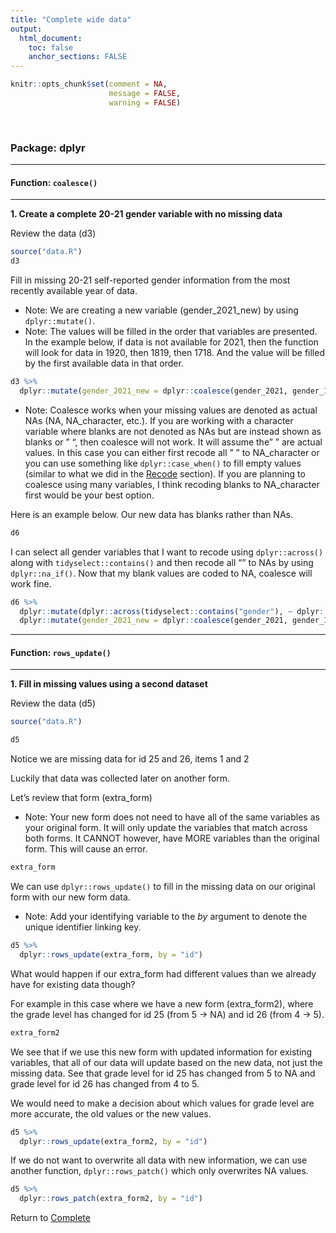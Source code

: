 ```yaml
---
title: "Complete wide data"
output: 
  html_document:
    toc: false
    anchor_sections: FALSE
---
```


```r
knitr::opts_chunk$set(comment = NA,
                      message = FALSE,
                      warning = FALSE)
```

<br>

### Package: dplyr

---

#### Function: `coalesce()`

---

**1\. Create a complete 20-21 gender variable with no missing data**

Review the data (d3)

```r

source("data.R")
d3

```

Fill in missing 20-21 self-reported gender information from the most recently available year of data.

* Note: We are creating a new variable (gender_2021_new) by using `dplyr::mutate()`.
* Note: The values will be filled in the order that variables are presented. In the example below, if data is not available for 2021, then the function will look for data in 1920, then 1819, then 1718. And the value will be filled by the first available data in that order.

```r

d3 %>% 
  dplyr::mutate(gender_2021_new = dplyr::coalesce(gender_2021, gender_1920, gender_1819, gender_1718))

```

* Note: Coalesce works when your missing values are denoted as actual NAs (NA, NA_character, etc.). If you are working with a character variable where blanks are not denoted as NAs but are instead shown as blanks or " ", then coalesce will not work. It will assume the " " are actual values. In this case you can either first recode all " " to NA_character or you can use something like `dplyr::case_when()` to fill empty values (similar to what we did in the [Recode](https://github.com/Cghlewis/data-wrangling-functions/wiki/Recode) section). If you are planning to coalesce using many variables, I think recoding blanks to NA_character first would be your best option. 

Here is an example below. Our new data has blanks rather than NAs.

```r

d6

```

I can select all gender variables that I want to recode using `dplyr::across()` along with `tidyselect::contains()` and then recode all "" to NAs by using `dplyr::na_if()`. Now that my blank values are coded to NA, coalesce will work fine.

```r

d6 %>%
  dplyr::mutate(dplyr::across(tidyselect::contains("gender"), ~ dplyr::na_if(., ""))) %>%
  dplyr::mutate(gender_2021_new = dplyr::coalesce(gender_2021, gender_1920, gender_1819, gender_1718))

```



---

#### Function: `rows_update()`

---

**1\. Fill in missing values using a second dataset**

Review the data (d5)

```r

source("data.R")

d5

```

Notice we are missing data for id 25 and 26, items 1 and 2

Luckily that data was collected later on another form.

Let's review that form (extra_form)

* Note: Your new form does not need to have all of the same variables as your original form. It will only update the variables that match across both forms. It CANNOT however, have MORE variables than the original form. This will cause an error.

```r

extra_form

```

We can use `dplyr::rows_update()` to fill in the missing data on our original form with our new form data.

* Note: Add your identifying variable to the *by* argument to denote the unique identifier linking key.

```r

d5 %>%
  dplyr::rows_update(extra_form, by = "id")

```

What would happen if our extra_form had different values than we already have for existing data though? 

For example in this case where we have a new form (extra_form2), where the grade level has changed for id 25 (from 5 -> NA) and id 26 (from 4 -> 5).

```r

extra_form2

```

We see that if we use this new form with updated information for existing variables, that all of our data will update based on the new data, not just the missing data. See that grade level for id 25 has changed from 5 to NA and grade level for id 26 has changed from 4 to 5. 

We would need to make a decision about which values for grade level are more accurate, the old values or the new values.

```r

d5 %>%
  dplyr::rows_update(extra_form2, by = "id")

```

If we do not want to overwrite all data with new information, we can use another function, `dplyr::rows_patch()` which only overwrites NA values.

```r

d5 %>%
  dplyr::rows_patch(extra_form2, by = "id")

```


Return to [Complete](https://github.com/Cghlewis/data-wrangling-functions/wiki/Complete)
